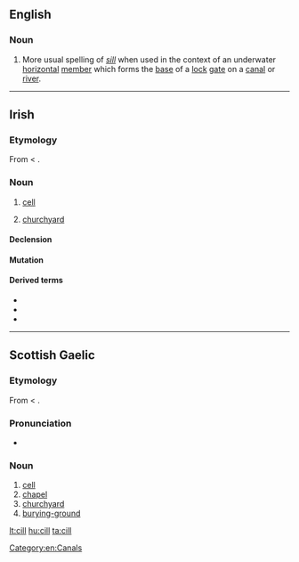 ==English==

===Noun===
{{en-noun}}

# More usual spelling of ''[[sill]]'' when used in the context of an underwater [[horizontal]] [[member]] which forms the [[base]] of a  [[lock]] [[gate]] on a [[canal]] or [[river]].

[[Category:en:Canals]]

----

==Irish==

===Etymology===
From {{etyl|sga|ga}} {{term|cell|lang=sga}} < {{etyl|la|ga}} {{term|cella|lang=la}}.

===Noun===
{{infl|ga|noun|g=f}}

# {{biology|lang=ga}} [[cell]]
# [[churchyard]]

====Declension====
{{ga-noun-f-irreg|c|ill|ille|ealla|eall}}

====Mutation====
{{ga mut cons|c|ill}}

====Derived terms====
* {{l|ga|aoncheallach}}
* {{l|ga|cillín}}
* {{l|ga|fótaichill}}

----

==Scottish Gaelic==

===Etymology===
From {{etyl|sga|gd}} {{term|cell|lang=sga}} < {{etyl|la|gd}} {{term|cella|lang=la}}.

===Pronunciation===
* {{IPA|[kʲiːʎ]|lang=gd}}

===Noun===
{{gd-noun|g=f|gen=cille|pl=cilltean}}

# [[cell]]
# [[chapel]]
# [[churchyard]]
# [[burying-ground]]

[[lt:cill]]
[[hu:cill]]
[[ta:cill]]